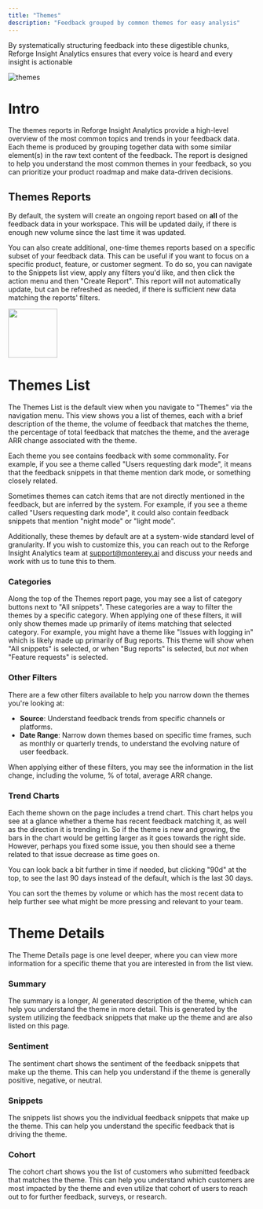 ```yaml
---
title: "Themes"
description: "Feedback grouped by common themes for easy analysis"
---
```


By systematically structuring feedback into these digestible chunks, Reforge Insight Analytics ensures that every voice is heard and every insight is actionable

![themes](/images/themes/list.png)

# Intro

The themes reports in Reforge Insight Analytics provide a high-level overview of the most common topics and trends in your feedback data. Each theme is produced by grouping together data with some similar element(s) in the raw text content of the feedback. The report is designed to help you understand the most common themes in your feedback, so you can prioritize your product roadmap and make data-driven decisions.

## Themes Reports

By default, the system will create an ongoing report based on **all** of the feedback data in your workspace. This will be updated daily, if there is enough new volume since the last time it was updated.

You can also create additional, one-time themes reports based on a specific subset of your feedback data. This can be useful if you want to focus on a specific product, feature, or customer segment. To do so, you can navigate to the Snippets list view, apply any filters you'd like, and then click the action menu and then "Create Report". This report will not automatically update, but can be refreshed as needed, if there is sufficient new data matching the reports' filters.

<img height="100" src="/images/themes/list-view-create-report.png" />

# Themes List

The Themes List is the default view when you navigate to "Themes" via the navigation menu. This view shows you a list of themes, each with a brief description of the theme, the volume of feedback that matches the theme, the percentage of total feedback that matches the theme, and the average ARR change associated with the theme.

Each theme you see contains feedback with some commonality. For example, if you see a theme called "Users requesting dark mode", it means that the feedback snippets in that theme mention dark mode, or something closely related.

Sometimes themes can catch items that are not directly mentioned in the feedback, but are inferred by the system. For example, if you see a theme called "Users requesting dark mode", it could also contain feedback snippets that mention "night mode" or "light mode".

Additionally, these themes by default are at a system-wide standard level of granularity. If you wish to customize this, you can reach out to the Reforge Insight Analytics team at [support@monterey.ai](mailto:support@monterey.ai) and discuss your needs and work with us to tune this to them.

### Categories

Along the top of the Themes report page, you may see a list of category buttons next to "All snippets". These categories are a way to filter the themes by a specific category. When applying one of these filters, it will only show themes made up primarily of items matching that selected category. For example, you might have a theme like "Issues with logging in" which is likely made up primarily of Bug reports. This theme will show when "All snippets" is selected, or when "Bug reports" is selected, but _not_ when "Feature requests" is selected.

### Other Filters

There are a few other filters available to help you narrow down the themes you're looking at:

- **Source**: Understand feedback trends from specific channels or platforms.
- **Date Range**: Narrow down themes based on specific time frames, such as monthly or quarterly trends, to understand the evolving nature of user feedback.

When applying either of these filters, you may see the information in the list change, including the volume, % of total, average ARR change.

### Trend Charts

Each theme shown on the page includes a trend chart. This chart helps you see at a glance whether a theme has recent feedback matching it, as well as the direction it is trending in. So if the theme is new and growing, the bars in the chart would be getting larger as it goes towards the right side. However, perhaps you fixed some issue, you then should see a theme related to that issue decrease as time goes on.

You can look back a bit further in time if needed, but clicking "90d" at the top, to see the last 90 days instead of the default, which is the last 30 days.

You can sort the themes by volume or which has the most recent data to help further see what might be more pressing and relevant to your team.

# Theme Details

The Theme Details page is one level deeper, where you can view more information for a specific theme that you are interested in from the list view.

### Summary

The summary is a longer, AI generated description of the theme, which can help you understand the theme in more detail. This is generated by the system utilizing the feedback snippets that make up the theme and are also listed on this page.

### Sentiment

The sentiment chart shows the sentiment of the feedback snippets that make up the theme. This can help you understand if the theme is generally positive, negative, or neutral.

### Snippets

The snippets list shows you the individual feedback snippets that make up the theme. This can help you understand the specific feedback that is driving the theme.

### Cohort

The cohort chart shows you the list of customers who submitted feedback that matches the theme. This can help you understand which customers are most impacted by the theme and even utilize that cohort of users to reach out to for further feedback, surveys, or research.
